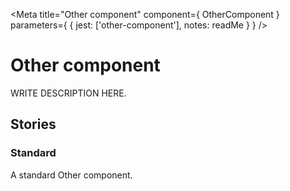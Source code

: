 
<Meta
  title="Other component"
  component={ OtherComponent }
  parameters={ {
    jest: ['other-component'],
    notes: readMe
  } }
/>

# Other component

WRITE DESCRIPTION HERE.

<Preview withToolbar>
  <Story name="OtherComponent">
    <OtherComponent />
  </Story>
</Preview>

<Props of={OtherComponent} />

## Stories
### Standard

A standard Other component.

<Preview>
  <Story name="Standard">
    <OtherComponent />
  </Story>
</Preview>
